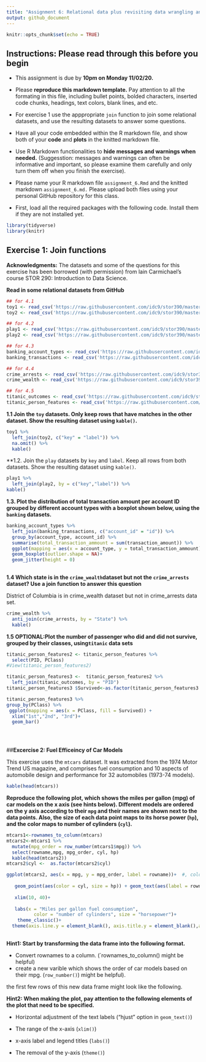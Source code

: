 ```yaml
---
title: "Assignment 6: Relational data plus revisiting data wrangling and visualization"
output: github_document
---
```


```r
knitr::opts_chunk$set(echo = TRUE)
```


## **Instructions: Please read through this before you begin**


* This assignment is due by **10pm on Monday 11/02/20.**

* Please **reproduce this markdown template.** Pay attention to all the formating in this file, including bullet points, bolded characters, inserted code chunks, headings, text colors, blank lines, and etc.

* For exercise 1 use the apppropriate `join` function to join some relational datasets, and use the resulting datasets to answer some questions.

* Have all your code embedded within the R markdown file, and show both of your **code** and **plots** in the knitted markdown file.

* Use R Markdown functionalities to **hide messages and warnings when needed.** (Suggesstion: messages and warnings can often be informative and important, so please examine them carefully and only turn them off when you finish the exercise).

* Please name your R markdown file `assignment_6.Rmd` and the knitted markdown `assignment_6.md.` Please upload both files using your personal GitHub repository for this class. 

* First, load all the required packages with the following code. Install them if they are not installed yet.


```r

library(tidyverse)
library(knitr)

```


## **Exercise 1: Join functions**

**Acknowledgments:** The datasets and some of the questions for this exercise has been borrowed (with permission) from lain Carmichael's course STOR 290: Introduction to Data Science.

**Read in some relational datasets from GitHub**

```r

## for 4.1
toy1 <- read_csv('https://raw.githubusercontent.com/idc9/stor390/master/data/joins/toy_one.csv')
toy2 <- read_csv('https://raw.githubusercontent.com/idc9/stor390/master/data/joins/toy_two.csv')

## for 4.2
play1 <- read_csv('https://raw.githubusercontent.com/idc9/stor390/master/data/joins/play_one.csv')
play2 <- read_csv('https://raw.githubusercontent.com/idc9/stor390/master/data/joins/play_two.csv')

## for 4.3
banking_account_types <- read_csv('https://raw.githubusercontent.com/idc9/stor390/master/data/joins/banking_account_types.csv')
banking_transactions <- read_csv('https://raw.githubusercontent.com/idc9/stor390/master/data/joins/banking_transactions.csv')

## for 4.4
crime_arrests <- read_csv('https://raw.githubusercontent.com/idc9/stor390/master/data/joins/crime_arrests.csv')
crime_wealth <- read_csv('https://raw.githubusercontent.com/idc9/stor390/master/data/joins/crime_wealth.csv')

## for 4.5
titanic_outcomes <- read_csv('https://raw.githubusercontent.com/idc9/stor390/master/data/joins/titanic_outcomes.csv')
titanic_person_features <- read_csv('https://raw.githubusercontent.com/idc9/stor390/master/data/joins/titanic_person_features.csv')


```




**1.1 Join the `toy` datasets. Only keep rows that have matches in the other dataset. Show the resulting dataset using `kable()`.**

```r
toy1 %>% 
  left_join(toy2, c("key" = "label")) %>% 
  na.omit() %>% 
  kable()


```


**1.2. Join the `play` datasets by `key` and `label`. Keep all rows from both datasets. Show the resulting dataset using `kable()`.


```r
play1 %>% 
  left_join(play2, by = c("key","label")) %>% 
kable()
```


**1.3. Plot the distribution of total transaction amount per account ID grouped by different account types with a boxplot shown below, using the `banking` datasets.**


```r

banking_account_types %>% 
  left_join(banking_transactions, c("account_id" = "id")) %>% 
  group_by(account_type, account_id) %>% 
  summarise(total_transaction_ammount = sum(transaction_amount)) %>% 
  ggplot(mapping = aes(x = account_type, y = total_transaction_ammount)) +
  geom_boxplot(outlier.shape = NA)+
  geom_jitter(height = 0)
  
```


**1.4 Which state is in the `crime_wealth`dataset but not the `crime_arrests` dataset? Use a join function to answer this question**

District of Columbia is in crime_wealth dataset but not in crime_arrests data set.


```r

crime_wealth %>% 
  anti_join(crime_arrests, by = "State") %>% 
  kable()

```


**1.5 OPTIONAL:****Plot the number of passenger who did and did not survive, grouped by their classes, using`titanic` data sets**


```r


titanic_person_features2 <- titanic_person_features %>% 
  select(PID, PClass) 
#View(titanic_person_features2)

titanic_person_features3 <-  titanic_person_features2 %>% 
  left_join(titanic_outcomes, by = "PID") 
titanic_person_features3 $Survived<-as.factor(titanic_person_features3 $Survived)

titanic_person_features3 %>% 
group_by(PClass) %>% 
 ggplot(mapping = aes(x = PClass, fill = Survived)) +
  xlim("1st","2nd", "3rd")+
  geom_bar() 

  
```



```r


```



##**Excercise 2: Fuel Efficeincy of Car Models**

This exercise uses the `mtcars` dataset. It was extracted from the 1974 Motor Trend US 
magazine, and comprises fuel consumption and 10 aspects of automobile design and performance for 32 automobiles (1973-74 models).

```r
kable(head(mtcars))
```


**Reproduce the following plot, which shows the miles per gallon (mpg) of car models on the x axis (see hints below). Different models are ordered on the y axis according to their `mpg` and their names are shown next to the data points. Also, the size of each data point maps to its horse power (`hp`), and the color maps to number of cylinders (`cyl`).**


```r

mtcars1<-rownames_to_column(mtcars) 
mtcars2<-mtcars1 %>% 
  mutate(mpg_order = row_number(mtcars1$mpg)) %>% 
  select(rowname,mpg, mpg_order, cyl, hp) 
  kable(head(mtcars2))
mtcars2$cyl <-  as.factor(mtcars2$cyl)

```






```r

ggplot(mtcars2, aes(x = mpg, y = mpg_order, label = rowname))+  #, color = cyl)+
   
   geom_point(aes(color = cyl, size = hp)) + geom_text(aes(label = rowname), hjust =-0.05) +
                
   xlim(10, 40)+
     
   labs(x = "Miles per gallon fuel consumption",
          color = "number of cylinders", size = "horsepower")+
    theme_classic()+
  theme(axis.line.y = element_blank(), axis.title.y = element_blank(),axis.text.y = element_blank(), axis.ticks.y = element_blank())
 
```





**Hint1: Start by transforming the data frame into the following format.**

* Convert rownames to a column. (`rownames_to_column() might be helpful)
* create a new varible which shows the order of car models based on their mpg. (`row_number()`) might be helpful).

the first few rows of this new data frame might look like the following.




**Hint2: When making the plot, pay attention to the following elements of the plot that need to be specified.**

* Horizontal adjustment of the text labels ("hjust" option in `geom_text()`)

* The range of the x-axis (`xlim()`)

* x-axis label and legend titles (`labs()`)

* The removal of the y-axis (`theme()`)











